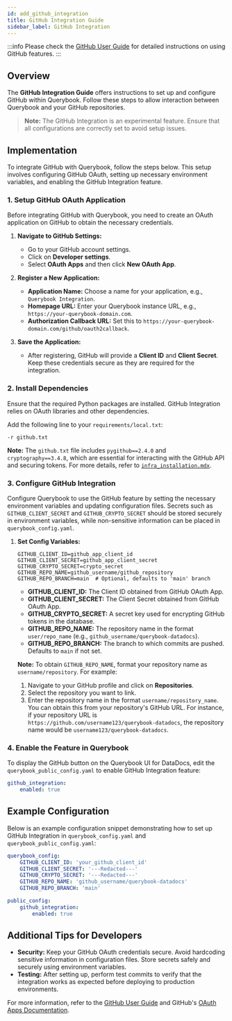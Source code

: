 ```yaml
---
id: add_github_integration
title: GitHub Integration Guide
sidebar_label: GitHub Integration
---
```


:::info
Please check the [GitHub User Guide](../user_guide/github_integration.mdx) for detailed instructions on using GitHub features.
:::

## Overview

The **GitHub Integration Guide** offers instructions to set up and configure GitHub within Querybook. Follow these steps to allow interaction between Querybook and your GitHub repositories.

> **Note:** The GitHub Integration is an experimental feature. Ensure that all configurations are correctly set to avoid setup issues.

## Implementation

To integrate GitHub with Querybook, follow the steps below. This setup involves configuring GitHub OAuth, setting up necessary environment variables, and enabling the GitHub Integration feature.

### 1. Setup GitHub OAuth Application

Before integrating GitHub with Querybook, you need to create an OAuth application on GitHub to obtain the necessary credentials.

1. **Navigate to GitHub Settings:**

    - Go to your GitHub account settings.
    - Click on **Developer settings**.
    - Select **OAuth Apps** and then click **New OAuth App**.

2. **Register a New Application:**

    - **Application Name:** Choose a name for your application, e.g., `Querybook Integration`.
    - **Homepage URL:** Enter your Querybook instance URL, e.g., `https://your-querybook-domain.com`.
    - **Authorization Callback URL:** Set this to `https://your-querybook-domain.com/github/oauth2callback`.

3. **Save the Application:**

    - After registering, GitHub will provide a **Client ID** and **Client Secret**. Keep these credentials secure as they are required for the integration.

### 2. Install Dependencies

Ensure that the required Python packages are installed. GitHub Integration relies on OAuth libraries and other dependencies.

Add the following line to your `requirements/local.txt`:

```plaintext
-r github.txt
```

**Note:**
The `github.txt` file includes `pygithub==2.4.0` and `cryptography==3.4.8`, which are essential for interacting with the GitHub API and securing tokens.
For more details, refer to [`infra_installation.mdx`](../configurations/infra_installation.mdx).

### 3. Configure GitHub Integration

Configure Querybook to use the GitHub feature by setting the necessary environment variables and updating configuration files.
Secrets such as `GITHUB_CLIENT_SECRET` and `GITHUB_CRYPTO_SECRET` should be stored securely in environment variables, while non-sensitive information can be placed in `querybook_config.yaml`.

1. **Set Config Variables:**

    ```env
    GITHUB_CLIENT_ID=github_app_client_id
    GITHUB_CLIENT_SECRET=github_app_client_secret
    GITHUB_CRYPTO_SECRET=crypto_secret
    GITHUB_REPO_NAME=github_username/github_repository
    GITHUB_REPO_BRANCH=main  # Optional, defaults to 'main' branch
    ```

    - **GITHUB_CLIENT_ID:** The Client ID obtained from GitHub OAuth App.
    - **GITHUB_CLIENT_SECRET:** The Client Secret obtained from GitHub OAuth App.
    - **GITHUB_CRYPTO_SECRET:** A secret key used for encrypting GitHub tokens in the database.
    - **GITHUB_REPO_NAME:** The repository name in the format `user/repo_name` (e.g., `github_username/querybook-datadocs`).
    - **GITHUB_REPO_BRANCH:** The branch to which commits are pushed. Defaults to `main` if not set.

    **Note:**
    To obtain `GITHUB_REPO_NAME`, format your repository name as `username/repository`. For example:

    1. Navigate to your GitHub profile and click on **Repositories**.
    2. Select the repository you want to link.
    3. Enter the repository name in the format `username/repository_name`. You can obtain this from your repository's GitHub URL. For instance, if your repository URL is `https://github.com/username123/querybook-datadocs`, the repository name would be `username123/querybook-datadocs`.

### 4. Enable the Feature in Querybook

To display the GitHub button on the Querybook UI for DataDocs, edit the `querybook_public_config.yaml` to enable GitHub Integration feature:

```yaml
github_integration:
    enabled: true
```

## Example Configuration

Below is an example configuration snippet demonstrating how to set up GitHub Integration in `querybook_config.yaml` and `querybook_public_config.yaml`:

```yaml
querybook_config:
    GITHUB_CLIENT_ID: 'your_github_client_id'
    GITHUB_CLIENT_SECRET: '---Redacted---'
    GITHUB_CRYPTO_SECRET: '---Redacted---'
    GITHUB_REPO_NAME: 'github_username/querybook-datadocs'
    GITHUB_REPO_BRANCH: 'main'

public_config:
    github_integration:
        enabled: true
```

## Additional Tips for Developers

-   **Security:** Keep your GitHub OAuth credentials secure. Avoid hardcoding sensitive information in configuration files. Store secrets safely and securely using environment variables.
-   **Testing:** After setting up, perform test commits to verify that the integration works as expected before deploying to production environments.

For more information, refer to the [GitHub User Guide](../user_guide/github_integration.mdx) and GitHub's [OAuth Apps Documentation](https://docs.github.com/en/developers/apps/building-oauth-apps/authorizing-oauth-apps).
